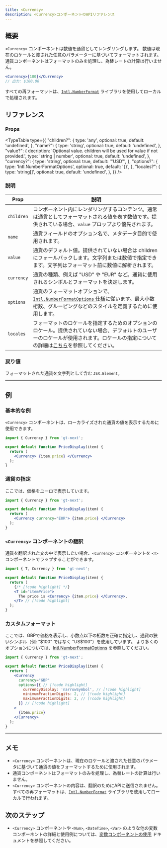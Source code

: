 ```yaml
---
title: <Currency>
description: <Currency>コンポーネントのAPIリファレンス
---
```


## 概要

`<Currency>` コンポーネントは数値を通貨としてレンダリングします。
数値は現在のロケールと渡された任意のパラメーターに基づいてフォーマットされます。
通貨コンポーネントはフォーマットのみを処理し、為替レートの計算は行いません。

```jsx
<Currency>{100}</Currency>
// 出力: $100.00
```

すべての再フォーマットは、[`Intl.NumberFormat`](https://developer.mozilla.org/en-US/docs/Web/JavaScript/Reference/Global_Objects/Intl/NumberFormat) ライブラリを使用してローカルで処理されます。

## リファレンス

### Props

<TypeTable
  type={{
    "children?": {
        type: 'any',
        optional: true,
        default: 'undefined',
    },
    "name?": {
        type: 'string',
        optional: true,
        default: 'undefined',
    },
    "value?": {
        decription: 'Optional value. children will be used for value if not provided.',
        type: 'string | number',
        optional: true,
        default: 'undefined',
    },
    "currency?": {
        type: 'string',
        optional: true,
        default: '"USD"',
    },
    "options?": {
        type: 'Intl.NumberFormatOptions',
        optional: true,
        default: '{}',
    },
    "locales?": {
        type: 'string[]',
        optional: true,
        default: 'undefined',
    },
  }}
/>

### 説明
| Prop      | 説明                                                                                                                                            |
|-----------|--------------------------------------------------------------------------------------------------------------------------------------------------------|
| `children`  | コンポーネント内にレンダリングするコンテンツ。通常は通貨としてフォーマットされる値を表す数値です。提供されている場合、`value` プロップより優先されます。 |
| `name`      | 通貨フィールドのオプション名で、メタデータ目的で使用されます。                                                                                      |
| `value`     | 通貨のデフォルト値。提供されていない場合は children にフォールバックします。文字列または数値で指定できます。文字列はフォーマット前に数値に解析されます。                                  |
| `currency`  | 通貨の種類、例えば "USD" や "EUR" など。通貨に使用されるシンボルとフォーマットを決定します。                                            |
| `options`   | 通貨のフォーマットオプションで、[`Intl.NumberFormatOptions` 仕様](https://developer.mozilla.org/en-US/docs/Web/JavaScript/Reference/Global_Objects/Intl/NumberFormat)に従います。最大小数桁数、グルーピングなどのスタイルを定義するために使用します。 |
| `locales`   | フォーマットのロケールを指定するためのオプションのロケール。提供されていない場合、デフォルトのユーザーのロケールが使用されます。ロケールの指定についての詳細は[こちら](https://developer.mozilla.org/en-US/docs/Web/JavaScript/Reference/Global_Objects/Intl#locales_argument)を参照してください。                                            |

### 戻り値

フォーマットされた通貨を文字列として含む `JSX.Element`。

---

## 例
### 基本的な例

`<Currency>` コンポーネントは、ローカライズされた通貨の値を表示するために使用できます。

```jsx title="PriceDisplay.jsx" copy
import { Currency } from 'gt-next';

export default function PriceDisplay(item) {
  return (
    <Currency> {item.price} </Currency>
  );
}
```

### 通貨の指定
ここでは、価格をユーロで表示しています。

```jsx title="PriceDisplay.jsx" copy
import { Currency } from 'gt-next';

export default function PriceDisplay(item) {
  return (
    <Currency currency="EUR"> {item.price} </Currency> 
  );
}
```

### `<Currency>` コンポーネントの翻訳
通貨を翻訳された文の中で表示したい場合、`<Currency>` コンポーネントを `<T>` コンポーネントでラップすることができます。

```jsx title="PriceDisplay.jsx" copy
import { T, Currency } from 'gt-next';

export default function PriceDisplay(item) {
  return (
    {/* [!code highlight] */}
    <T id="itemPrice">
      The price is <Currency> {item.price} </Currency>.
    </T> // [!code highlight]
  );
}
```

### カスタムフォーマット

ここでは、GBPで価格を表示し、小数点以下の桁数を正確に指定し、通貨の狭いシンボル（例: "$100" ではなく "US$100"）を使用しています。
より多くのオプションについては、[Intl.NumberFormatOptions](https://developer.mozilla.org/en-US/docs/Web/JavaScript/Reference/Global_Objects/Intl/NumberFormat) を参照してください。

```jsx title="PriceDisplay.jsx" copy
import { Currency } from 'gt-next';

export default function PriceDisplay(item) {
  return (
    <Currency
      currency="GBP"
      options={{ // [!code highlight]
        currencyDisplay: 'narrowSymbol', // [!code highlight]
        minimumFractionDigits: 2, // [!code highlight]
        maximumFractionDigits: 2, // [!code highlight]
      }} // [!code highlight]
    >
      {item.price}
    </Currency>
  );
}
```

---


## メモ
 * `<Currency>` コンポーネントは、現在のロケールと渡された任意のパラメータに基づいて通貨の値をフォーマットするために使用されます。
 * 通貨コンポーネントはフォーマットのみを処理し、為替レートの計算は行いません。
 * `<Currency>` コンポーネントの内容は、翻訳のためにAPIに送信されません。
   すべての再フォーマットは、[`Intl.NumberFormat`](https://developer.mozilla.org/en-US/docs/Web/JavaScript/Reference/Global_Objects/Intl/NumberFormat) ライブラリを使用してローカルで行われます。

## 次のステップ
 * `<Currency>` コンポーネントや `<Num>`, `<DateTime>`, `<Var>` のような他の変数コンポーネントの詳細と使用例については、[変数コンポーネントの使用](/docs/next/reference/using-variable-components) ドキュメントを参照してください。